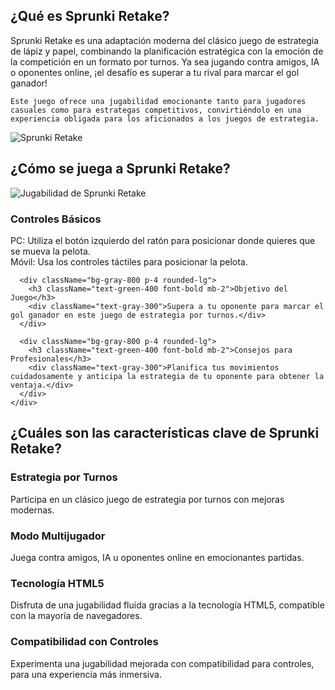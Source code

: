 ## ¿Qué es Sprunki Retake?

<div className="flex flex-col md:flex-row items-center gap-8">
  <div className="w-full md:w-1/2 text-xl">
    Sprunki Retake es una adaptación moderna del clásico juego de estrategia de lápiz y papel, combinando la planificación estratégica con la emoción de la competición en un formato por turnos.  Ya sea jugando contra amigos, IA o oponentes online, ¡el desafío es superar a tu rival para marcar el gol ganador!

    Este juego ofrece una jugabilidad emocionante tanto para jugadores casuales como para estrategas competitivos, convirtiéndolo en una experiencia obligada para los aficionados a los juegos de estrategia.
  </div>
  <div className="w-full md:w-1/2 flex justify-center items-center">
    <img 
      src="https://sprunkiretake.fun/game_screenshot.webp" 
      alt="Sprunki Retake" 
      className="w-4/5 h-auto"
    />
  </div>
</div>

## ¿Cómo se juega a Sprunki Retake?

<div className="flex flex-col md:flex-row items-center gap-8">
  <div className="w-full md:w-1/2">
    <img 
      src="https://sprunkiretake.fun/game_screenshot.webp" 
      alt="Jugabilidad de Sprunki Retake" 
      className="w-4/5 h-auto mx-auto"
    />
  </div>
  <div className="w-full md:w-1/2">
    <div className="grid grid-cols-1 gap-4 mt-0">
      <div className="bg-gray-800 p-4 rounded-lg">
        <h3 className="text-green-400 font-bold mb-2">Controles Básicos</h3>
        <div className="text-gray-300">
          PC: Utiliza el botón izquierdo del ratón para posicionar donde quieres que se mueva la pelota.<br/>
          Móvil: Usa los controles táctiles para posicionar la pelota.
        </div>
      </div>

      <div className="bg-gray-800 p-4 rounded-lg">
        <h3 className="text-green-400 font-bold mb-2">Objetivo del Juego</h3>
        <div className="text-gray-300">Supera a tu oponente para marcar el gol ganador en este juego de estrategia por turnos.</div>
      </div>

      <div className="bg-gray-800 p-4 rounded-lg">
        <h3 className="text-green-400 font-bold mb-2">Consejos para Profesionales</h3>
        <div className="text-gray-300">Planifica tus movimientos cuidadosamente y anticipa la estrategia de tu oponente para obtener la ventaja.</div>
      </div>
    </div>
  </div>
</div>

## ¿Cuáles son las características clave de Sprunki Retake?

<div className="grid grid-cols-1 md:grid-cols-2 gap-4">
  <div className="bg-gray-800 p-4 rounded-lg">
    <h3 className="text-green-400 font-bold mb-2">Estrategia por Turnos</h3>
    <div className="text-gray-300">Participa en un clásico juego de estrategia por turnos con mejoras modernas.</div>
  </div>

  <div className="bg-gray-800 p-4 rounded-lg">
    <h3 className="text-green-400 font-bold mb-2">Modo Multijugador</h3>
    <div className="text-gray-300">Juega contra amigos, IA u oponentes online en emocionantes partidas.</div>
  </div>

  <div className="bg-gray-800 p-4 rounded-lg">
    <h3 className="text-green-400 font-bold mb-2">Tecnología HTML5</h3>
    <div className="text-gray-300">Disfruta de una jugabilidad fluida gracias a la tecnología HTML5, compatible con la mayoría de navegadores.</div>
  </div>

  <div className="bg-gray-800 p-4 rounded-lg">
    <h3 className="text-green-400 font-bold mb-2">Compatibilidad con Controles</h3>
    <div className="text-gray-300">Experimenta una jugabilidad mejorada con compatibilidad para controles, para una experiencia más inmersiva.</div>
  </div>
</div>